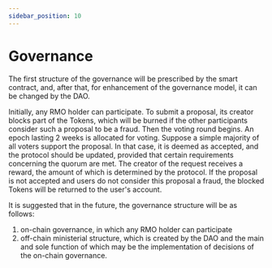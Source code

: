 ```yaml
---
sidebar_position: 10
---
```


# Governance

The first structure of the governance will be prescribed by the smart contract, and, after that, for enhancement of the
governance model, it can be changed by the DAO.

Initially, any RMO holder can participate. To submit a proposal, its creator blocks part of the Tokens, which will be
burned if the other participants consider such a proposal to be a fraud. Then the voting round begins. An epoch lasting
2 weeks is allocated for voting. Suppose a simple majority of all voters support the proposal. In that case, it is
deemed as accepted, and the protocol should be updated, provided that certain requirements concerning the quorum are
met. The creator of the request receives a reward, the amount of which is determined by the protocol. If the proposal is
not accepted and users do not consider this proposal a fraud, the blocked Tokens will be returned to the user's account.

It is suggested that in the future, the governance structure will be as follows:

1. on-chain governance, in which any RMO holder can participate
2. off-chain ministerial structure, which is created by the DAO and the main and sole function of which may be the
   implementation of decisions of the on-chain governance.
